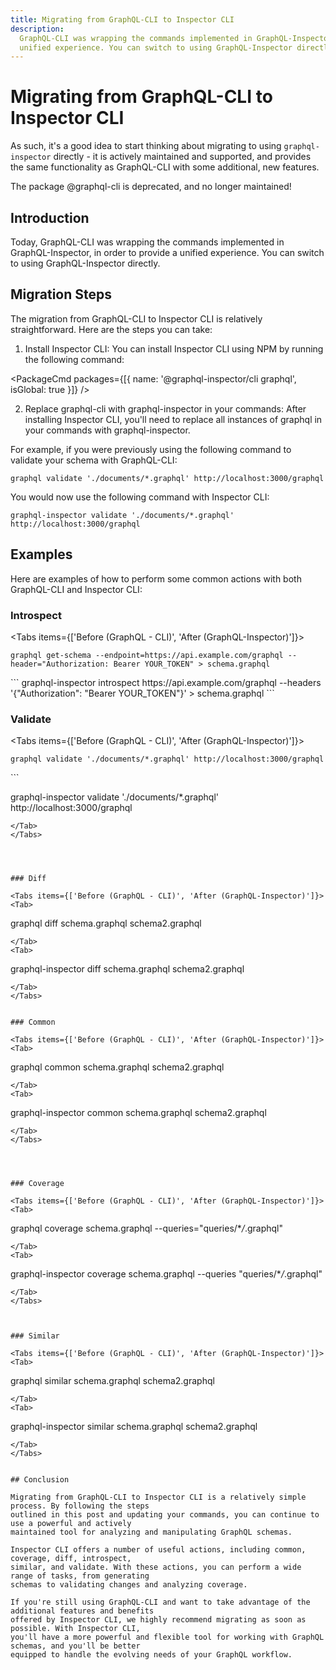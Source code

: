 ```yaml
---
title: Migrating from GraphQL-CLI to Inspector CLI
description:
  GraphQL-CLI was wrapping the commands implemented in GraphQL-Inspector, in order to provide a
  unified experience. You can switch to using GraphQL-Inspector directly.
---
```



# Migrating from GraphQL-CLI to Inspector CLI

As such, it's a good idea to start thinking about migrating to using `graphql-inspector` directly -
it is actively maintained and supported, and provides the same functionality as GraphQL-CLI with
some additional, new features.

<Callout type="warning">The package @graphql-cli is deprecated, and no longer maintained!</Callout>

## Introduction

Today, GraphQL-CLI was wrapping the commands implemented in GraphQL-Inspector, in order to provide a
unified experience. You can switch to using GraphQL-Inspector directly.

## Migration Steps

The migration from GraphQL-CLI to Inspector CLI is relatively straightforward. Here are the steps
you can take:

1. Install Inspector CLI: You can install Inspector CLI using NPM by running the following command:

<PackageCmd packages={[{ name: '@graphql-inspector/cli graphql', isGlobal: true }]} />

2. Replace graphql-cli with graphql-inspector in your commands: After installing Inspector CLI,
   you'll need to replace all instances of graphql in your commands with graphql-inspector.

For example, if you were previously using the following command to validate your schema with
GraphQL-CLI:

```
graphql validate './documents/*.graphql' http://localhost:3000/graphql
```

You would now use the following command with Inspector CLI:

```
graphql-inspector validate './documents/*.graphql' http://localhost:3000/graphql
```

## Examples

Here are examples of how to perform some common actions with both GraphQL-CLI and Inspector CLI:

### Introspect

<Tabs items={['Before (GraphQL - CLI)', 'After (GraphQL-Inspector)']}>
<Tab>
```
graphql get-schema --endpoint=https://api.example.com/graphql --header="Authorization: Bearer YOUR_TOKEN" > schema.graphql
```
</Tab>
<Tab>
```
graphql-inspector introspect https://api.example.com/graphql --headers '{"Authorization": "Bearer YOUR_TOKEN"}' > schema.graphql
```
</Tab>
</Tabs>

### Validate

<Tabs items={['Before (GraphQL - CLI)', 'After (GraphQL-Inspector)']}>
<Tab>
```
graphql validate './documents/*.graphql' http://localhost:3000/graphql

```
</Tab>
<Tab>
```

graphql-inspector validate './documents/\*.graphql' http://localhost:3000/graphql

```
</Tab>
</Tabs>




### Diff

<Tabs items={['Before (GraphQL - CLI)', 'After (GraphQL-Inspector)']}>
<Tab>
```

graphql diff schema.graphql schema2.graphql

```
</Tab>
<Tab>
```

graphql-inspector diff schema.graphql schema2.graphql

```
</Tab>
</Tabs>


### Common

<Tabs items={['Before (GraphQL - CLI)', 'After (GraphQL-Inspector)']}>
<Tab>
```

graphql common schema.graphql schema2.graphql

```
</Tab>
<Tab>
```

graphql-inspector common schema.graphql schema2.graphql

```
</Tab>
</Tabs>




### Coverage

<Tabs items={['Before (GraphQL - CLI)', 'After (GraphQL-Inspector)']}>
<Tab>
```

graphql coverage schema.graphql --queries="queries/\*_/_.graphql"

```
</Tab>
<Tab>
```

graphql-inspector coverage schema.graphql --queries "queries/\*_/_.graphql"

```
</Tab>
</Tabs>



### Similar

<Tabs items={['Before (GraphQL - CLI)', 'After (GraphQL-Inspector)']}>
<Tab>
```

graphql similar schema.graphql schema2.graphql

```
</Tab>
<Tab>
```

graphql-inspector similar schema.graphql schema2.graphql

```
</Tab>
</Tabs>


## Conclusion

Migrating from GraphQL-CLI to Inspector CLI is a relatively simple process. By following the steps
outlined in this post and updating your commands, you can continue to use a powerful and actively
maintained tool for analyzing and manipulating GraphQL schemas.

Inspector CLI offers a number of useful actions, including common, coverage, diff, introspect,
similar, and validate. With these actions, you can perform a wide range of tasks, from generating
schemas to validating changes and analyzing coverage.

If you're still using GraphQL-CLI and want to take advantage of the additional features and benefits
offered by Inspector CLI, we highly recommend migrating as soon as possible. With Inspector CLI,
you'll have a more powerful and flexible tool for working with GraphQL schemas, and you'll be better
equipped to handle the evolving needs of your GraphQL workflow.
```
